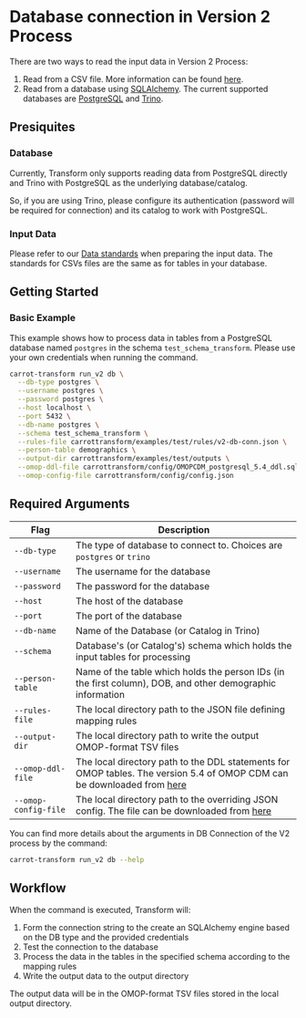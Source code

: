 # Database connection in Version 2 Process

There are two ways to read the input data in Version 2 Process:

1. Read from a CSV file. More information can be found [here](/transform/quickstart#version-2-process).
2. Read from a database using [SQLAlchemy](https://www.sqlalchemy.org/). The current supported databases are [PostgreSQL](https://www.postgresql.org/) and [Trino](https://trino.io/).

## Presiquites

### Database

Currently, Transform only supports reading data from PostgreSQL directly and Trino with PostgreSQL as the underlying database/catalog.

So, if you are using Trino, please configure its authentication (password will be required for connection) and its catalog to work with PostgreSQL.

### Input Data

Please refer to our [Data standards](/standards) when preparing the input data. The standards for CSVs files are the same as for tables in your database.

## Getting Started

### Basic Example

This example shows how to process data in tables from a PostgreSQL database named `postgres` in the schema `test_schema_transform`.
Please use your own credentials when running the command.

```bash copy
carrot-transform run_v2 db \
  --db-type postgres \
  --username postgres \
  --password postgres \
  --host localhost \
  --port 5432 \
  --db-name postgres \
  --schema test_schema_transform \
  --rules-file carrottransform/examples/test/rules/v2-db-conn.json \
  --person-table demographics \
  --output-dir carrottransform/examples/test/outputs \
  --omop-ddl-file carrottransform/config/OMOPCDM_postgresql_5.4_ddl.sql \
  --omop-config-file carrottransform/config/config.json
```

## Required Arguments

| Flag                 | Description                                                                                                                                                                                                                                           |
| -------------------- | ----------------------------------------------------------------------------------------------------------------------------------------------------------------------------------------------------------------------------------------------------- |
| `--db-type`          | The type of database to connect to. Choices are `postgres` or `trino`                                                                                                                                                                                 |
| `--username`         | The username for the database                                                                                                                                                                                                                         |
| `--password`         | The password for the database                                                                                                                                                                                                                         |
| `--host`             | The host of the database                                                                                                                                                                                                                              |
| `--port`             | The port of the database                                                                                                                                                                                                                              |
| `--db-name`          | Name of the Database (or Catalog in Trino)                                                                                                                                                                                                            |
| `--schema`           | Database's (or Catalog's) schema which holds the input tables for processing                                                                                                                                                                          |
| `--person-table`     | Name of the table which holds the person IDs (in the first column), DOB, and other demographic information                                                                                                                                            |
| `--rules-file`       | The local directory path to the JSON file defining mapping rules                                                                                                                                                                                      |
| `--output-dir`       | The local directory path to write the output OMOP-format TSV files                                                                                                                                                                                    |
| `--omop-ddl-file`    | The local directory path to the DDL statements for OMOP tables. The version 5.4 of OMOP CDM can be downloaded from [here](https://github.com/Health-Informatics-UoN/carrot-transform/blob/main/carrottransform/config/OMOPCDM_postgresql_5.4_ddl.sql) |
| `--omop-config-file` | The local directory path to the overriding JSON config. The file can be downloaded from [here](https://github.com/Health-Informatics-UoN/carrot-transform/blob/main/carrottransform/config/config.json)                                               |

You can find more details about the arguments in DB Connection of the V2 process by the command:

```bash copy
carrot-transform run_v2 db --help
```

## Workflow

When the command is executed, Transform will:

1. Form the connection string to the create an SQLAlchemy engine based on the DB type and the provided credentials
2. Test the connection to the database
3. Process the data in the tables in the specified schema according to the mapping rules
4. Write the output data to the output directory

The output data will be in the OMOP-format TSV files stored in the local output directory.
